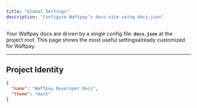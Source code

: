 ```yaml
---
title: "Global Settings"
description: "Configure Waftpay’s docs site using docs.json"
---
```


Your Waftpay docs are driven by a single config file: **`docs.json`** at the project root.
This page shows the most useful settingsalready customized for Waftpay.

---

## Project Identity

```json
{
  "name": "Waftpay Developer Docs",
  "theme": "mint"
}
